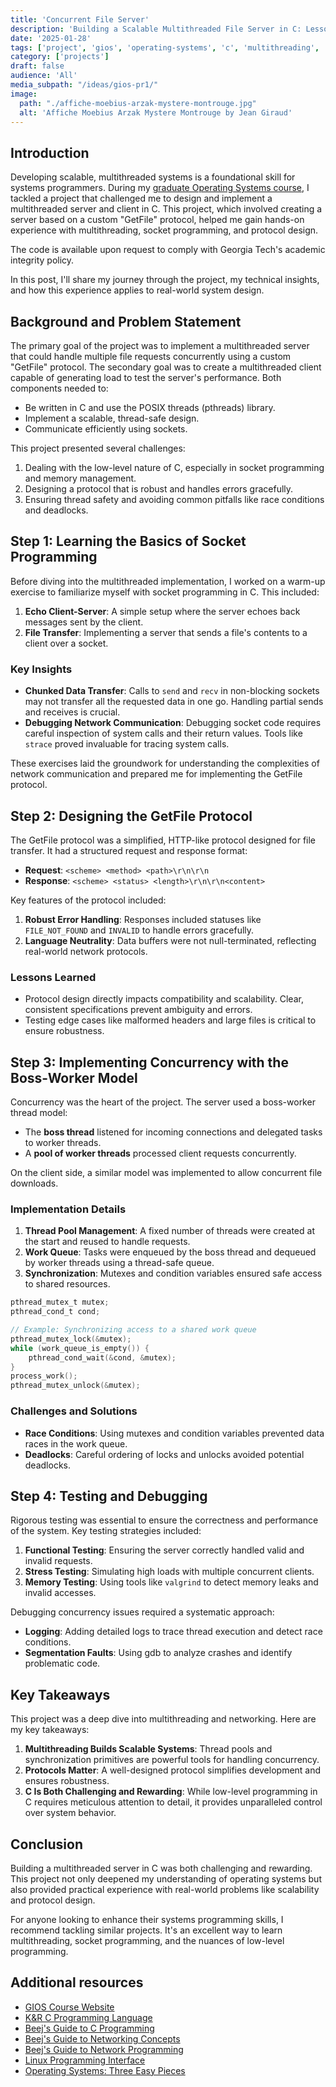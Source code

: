 ```yaml
---
title: 'Concurrent File Server'
description: 'Building a Scalable Multithreaded File Server in C: Lessons from a Graduate OS Course'
date: '2025-01-28'
tags: ['project', 'gios', 'operating-systems', 'c', 'multithreading', 'socket-programming']
category: ['projects']
draft: false
audience: 'All'
media_subpath: "/ideas/gios-pr1/"
image:
  path: "./affiche-moebius-arzak-mystere-montrouge.jpg"
  alt: 'Affiche Moebius Arzak Mystere Montrouge by Jean Giraud'
---
```



## Introduction

Developing scalable, multithreaded systems is a foundational skill for systems programmers. During my [graduate Operating Systems course](https://omscs.gatech.edu/cs-6200-introduction-operating-systems), I tackled a project that challenged me to design and implement a multithreaded server and client in C. This project, which involved creating a server based on a custom "GetFile" protocol, helped me gain hands-on experience with multithreading, socket programming, and protocol design.

The code is available upon request to comply with Georgia Tech's academic integrity policy.

In this post, I'll share my journey through the project, my technical insights, and how this experience applies to real-world system design.

## Background and Problem Statement

The primary goal of the project was to implement a multithreaded server that could handle multiple file requests concurrently using a custom "GetFile" protocol. The secondary goal was to create a multithreaded client capable of generating load to test the server's performance. Both components needed to:

- Be written in C and use the POSIX threads (pthreads) library.
- Implement a scalable, thread-safe design.
- Communicate efficiently using sockets.

This project presented several challenges:

1. Dealing with the low-level nature of C, especially in socket programming and memory management.
2. Designing a protocol that is robust and handles errors gracefully.
3. Ensuring thread safety and avoiding common pitfalls like race conditions and deadlocks.

## Step 1: Learning the Basics of Socket Programming

Before diving into the multithreaded implementation, I worked on a warm-up exercise to familiarize myself with socket programming in C. This included:

1. **Echo Client-Server**: A simple setup where the server echoes back messages sent by the client.
2. **File Transfer**: Implementing a server that sends a file's contents to a client over a socket.

### Key Insights

- **Chunked Data Transfer**: Calls to `send` and `recv` in non-blocking sockets may not transfer all the requested data in one go. Handling partial sends and receives is crucial.
- **Debugging Network Communication**: Debugging socket code requires careful inspection of system calls and their return values. Tools like `strace` proved invaluable for tracing system calls.

These exercises laid the groundwork for understanding the complexities of network communication and prepared me for implementing the GetFile protocol.

## Step 2: Designing the GetFile Protocol

The GetFile protocol was a simplified, HTTP-like protocol designed for file transfer. It had a structured request and response format:

- **Request**: `<scheme> <method> <path>\r\n\r\n`
- **Response**: `<scheme> <status> <length>\r\n\r\n<content>`

Key features of the protocol included:

1. **Robust Error Handling**: Responses included statuses like `FILE_NOT_FOUND` and `INVALID` to handle errors gracefully.
2. **Language Neutrality**: Data buffers were not null-terminated, reflecting real-world network protocols.

### Lessons Learned

- Protocol design directly impacts compatibility and scalability. Clear, consistent specifications prevent ambiguity and errors.
- Testing edge cases like malformed headers and large files is critical to ensure robustness.

## Step 3: Implementing Concurrency with the Boss-Worker Model

Concurrency was the heart of the project. The server used a boss-worker thread model:

- The **boss thread** listened for incoming connections and delegated tasks to worker threads.
- A **pool of worker threads** processed client requests concurrently.

On the client side, a similar model was implemented to allow concurrent file downloads.

### Implementation Details

1. **Thread Pool Management**: A fixed number of threads were created at the start and reused to handle requests.
2. **Work Queue**: Tasks were enqueued by the boss thread and dequeued by worker threads using a thread-safe queue.
3. **Synchronization**: Mutexes and condition variables ensured safe access to shared resources.

```c
pthread_mutex_t mutex;
pthread_cond_t cond;

// Example: Synchronizing access to a shared work queue
pthread_mutex_lock(&mutex);
while (work_queue_is_empty()) {
    pthread_cond_wait(&cond, &mutex);
}
process_work();
pthread_mutex_unlock(&mutex);
```

### Challenges and Solutions

- **Race Conditions**: Using mutexes and condition variables prevented data races in the work queue.
- **Deadlocks**: Careful ordering of locks and unlocks avoided potential deadlocks.

## Step 4: Testing and Debugging

Rigorous testing was essential to ensure the correctness and performance of the system. Key testing strategies included:

1. **Functional Testing**: Ensuring the server correctly handled valid and invalid requests.
2. **Stress Testing**: Simulating high loads with multiple concurrent clients.
3. **Memory Testing**: Using tools like `valgrind` to detect memory leaks and invalid accesses.

Debugging concurrency issues required a systematic approach:

- **Logging**: Adding detailed logs to trace thread execution and detect race conditions.
- **Segmentation Faults**: Using gdb to analyze crashes and identify problematic code.

## Key Takeaways

This project was a deep dive into multithreading and networking. Here are my key takeaways:

1. **Multithreading Builds Scalable Systems**: Thread pools and synchronization primitives are powerful tools for handling concurrency.
2. **Protocols Matter**: A well-designed protocol simplifies development and ensures robustness.
3. **C Is Both Challenging and Rewarding**: While low-level programming in C requires meticulous attention to detail, it provides unparalleled control over system behavior.

## Conclusion

Building a multithreaded server in C was both challenging and rewarding. This project not only deepened my understanding of operating systems but also provided practical experience with real-world problems like scalability and protocol design.

For anyone looking to enhance their systems programming skills, I recommend tackling similar projects. It's an excellent way to learn multithreading, socket programming, and the nuances of low-level programming.

## Additional resources

- [GIOS Course Website](https://omscs.gatech.edu/cs-6200-introduction-operating-systems)
- [K&R C Programming Language](https://en.wikipedia.org/wiki/The_C_Programming_Language)
- [Beej's Guide to C Programming](https://beej.us/guide/bgc/)
- [Beej's Guide to Networking Concepts](https://beej.us/guide/bgnet0/)
- [Beej's Guide to Network Programming](https://beej.us/guide/bgnet/)
- [Linux Programming Interface](https://man7.org/tlpi/)
- [Operating Systems: Three Easy Pieces](https://pages.cs.wisc.edu/~remzi/OSTEP/)
